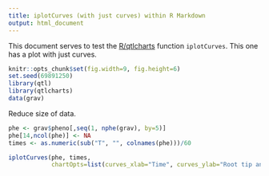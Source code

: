 ```yaml
---
title: iplotCurves (with just curves) within R Markdown
output: html_document
---
```


This document serves to test the
[R/qtlcharts](http://kbroman.org/qtlcharts) function `iplotCurves`.
This one has a plot with just curves.

```r
knitr::opts_chunk$set(fig.width=9, fig.height=6)
set.seed(69891250)
library(qtl)
library(qtlcharts)
data(grav)
```

Reduce size of data.

```r
phe <- grav$pheno[,seq(1, nphe(grav), by=5)]
phe[14,ncol(phe)] <- NA
times <- as.numeric(sub("T", "", colnames(phe)))/60
```

```r
iplotCurves(phe, times,
            chartOpts=list(curves_xlab="Time", curves_ylab="Root tip angle"))
```
